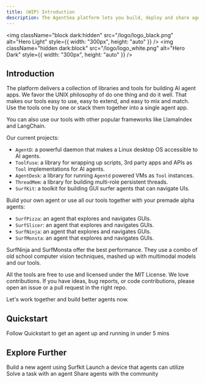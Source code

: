 ```yaml
---
title: (WIP) Introduction
description: The AgentSea platform lets you build, deploy and share agents with ease.
---
```


<img
  className="block dark:hidden"
  src="/logo/logo_black.png"
  alt="Hero Light"
  style={{ width: "300px", height: "auto" }}
/>
<img
  className="hidden dark:block"
  src="/logo/logo_white.png"
  alt="Hero Dark"
  style={{ width: "300px", height: "auto" }}
/>

## Introduction

The platform delivers a collection of libraries and tools for building AI agent apps. We favor the UNIX philosophy of do one thing and do it well. That makes our tools easy to use, easy to extend, and easy to mix and match. Use the tools one by one or stack them together into a single agent app.

You can also use our tools with other popular frameworks like LlamaIndex and LangChain.  

Our current projects:

* `AgentD`: a powerful daemon that makes a Linux desktop OS accessible to AI agents.
* `ToolFuse`: a library for wrapping up scripts, 3rd party apps and APIs as ``Tool`` implementations for AI agents.
* `AgentDesk`: a library for running ``Agentd`` powered VMs as ``Tool`` instances.
* `ThreadMem`: a library for building multi-role persistent threads.
* `SurfKit`: a toolkit for building GUI surfer agents that can navigate UIs.

Build your own agent or use all our tools together with your premade alpha agents:

* `SurfPizza`: an agent that explores and navigates GUIs.
* `SurfSlicer`: an agent that explores and navigates GUIs.
* `SurfNinja`: an agent that explores and navigates GUIs.
* `SurfMonsta`: an agent that explores and navigates GUIs.

SurfNinja and SurfMonsta offer the best performance. They use a combo of old school computer vision techniques, mashed up with multimodal models and our tools.

All the tools are free to use and licensed under the MIT License. We love contributions. If you have ideas, bug reports, or code contributions, please open an issue or a pull request in the 
right repo.  

Let's work together and build better agents now.

## Quickstart

Follow Quickstart to get an agent up and running in under 5 mins

## Explore Further

<CardGroup cols={2}>
  <Card
    title="Build an Agent"
    icon="palette"
    href="./quickstart"
  >
    Build a new agent using Surfkit
  </Card>
  <Card
    title="Launch a Device"
    icon="code"
    href="./quickstart"
  >
    Launch a device that agents can utilize
  </Card>
  <Card
    title="Solve a Task"
    icon="screwdriver-wrench"
    href="./quickstart"
  >
    Solve a task with an agent
  </Card>
  <Card title="Share Agents" icon="stars" href="./quickstart">
    Share agents with the community
  </Card>
</CardGroup>
